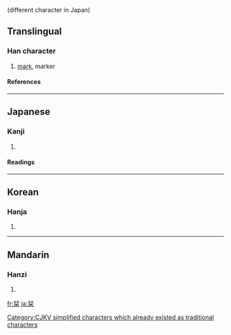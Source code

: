 {{see|刊}} (different character in Japan)
==Translingual==
===Han character===
{{Han char|rn=75|rad=木|as=06|sn=10|four=|canj=一十木 (MJD)}}
# [[mark]], marker
====References====
{{Han ref|kx=0522.210|dkj=14708|dj=0910.220|hdz=21193.020|uh=681E|ud=26654}}

----
==Japanese==
===Kanji===
{{ja-kanji|grade=|rs=木06}}
# {{defn|Japanese}} 
====Readings====
{{ja-readings|on=[[かん]] (kan)|kun=[[しおり]] (shiori)}}

----
==Korean==
===Hanja===
{{ko-hanja|hangeul=간|eumhun=|rv=gan|mr=kan|y=kan}}
# {{defn|Korean}}



[[Category:CJKV simplified characters which already existed as traditional characters]]

----
==Mandarin==
===Hanzi===
{{cmn-hanzi|pin=[[bēn]] ([[ben1]]), [[kān]] ([[kan1]])|wg=pen<sup>1</sup>, k'an<sup>1</sup>}}
# {{defn|Mandarin}}

[[fr:栞]]
[[ja:栞]]